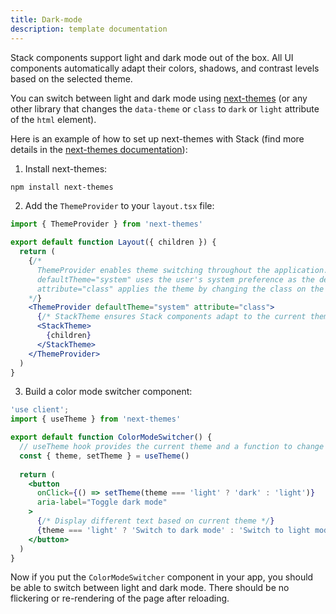 ```yaml
---
title: Dark-mode
description: template documentation
---
```


Stack components support light and dark mode out of the box. All UI components automatically adapt their colors, shadows, and contrast levels based on the selected theme.

You can switch between light and dark mode using [next-themes](https://github.com/pacocoursey/next-themes) (or any other library that changes the `data-theme` or `class` to `dark` or `light` attribute of the `html` element).

Here is an example of how to set up next-themes with Stack (find more details in the [next-themes documentation](https://github.com/pacocoursey/next-themes)):

1. Install next-themes:

  ```bash
  npm install next-themes
  ```

2. Add the `ThemeProvider` to your `layout.tsx` file:

  ```jsx
  import { ThemeProvider } from 'next-themes'

  export default function Layout({ children }) {
    return (
      {/* 
        ThemeProvider enables theme switching throughout the application.
        defaultTheme="system" uses the user's system preference as the default.
        attribute="class" applies the theme by changing the class on the html element.
      */}
      <ThemeProvider defaultTheme="system" attribute="class">
        {/* StackTheme ensures Stack components adapt to the current theme */}
        <StackTheme>
          {children}
        </StackTheme>
      </ThemeProvider>
    )
  }
  ```

3. Build a color mode switcher component:

  ```jsx
  'use client';
  import { useTheme } from 'next-themes'

  export default function ColorModeSwitcher() {
    // useTheme hook provides the current theme and a function to change it
    const { theme, setTheme } = useTheme()
    
    return (
      <button 
        onClick={() => setTheme(theme === 'light' ? 'dark' : 'light')}
        aria-label="Toggle dark mode"
      >
        {/* Display different text based on current theme */}
        {theme === 'light' ? 'Switch to dark mode' : 'Switch to light mode'}
      </button>
    )
  }
  ```

Now if you put the `ColorModeSwitcher` component in your app, you should be able to switch between light and dark mode. There should be no flickering or re-rendering of the page after reloading.
